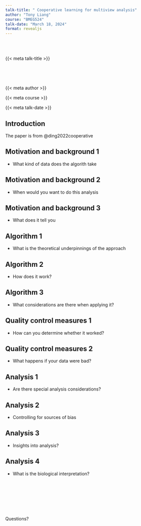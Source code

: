 ```yaml
---
talk-title: " Cooperative learning for multiview analysis"
author: "Tony Liang"
course: "BMEG524"
talk-date: "March 18, 2024"
format: revealjs
---
```


<!--- This looks very ugly TODO: FIX THIS --->

<br>
<br>

::: {.primary .bold .justify-center .f-subheadline .tj .flex}

{{< meta talk-title  >}}

:::

<br>

<br>


::: {.f2 .bold}

{{< meta author >}} 


{{< meta course >}}


{{< meta talk-date >}}

::: 



## Introduction


The paper is from @ding2022cooperative


## Motivation and background 1

::: {.callout-note}
- What kind of data does the algorith take
:::

## Motivation and background 2

::: {.callout-note}
- When would you want to do this analysis
:::

## Motivation and background 3

::: {.callout-note}
- What does it tell you
:::

## Algorithm 1

::: {.callout-note}
- What is the theoretical underpinnings of the approach
:::

## Algorithm 2

::: {.callout-note}
- How does it work?
:::

## Algorithm 3

::: {.callout-note}
- What considerations are there when applying it?
:::

## Quality control measures 1

::: {.callout-note}
- How can you determine whether it worked?
:::

## Quality control measures 2

::: {.callout-note}
- What happens if your data were bad?
:::


## Analysis 1

::: {.callout-note}
- Are there special analysis considerations?
:::

## Analysis 2

::: {.callout-note}
- Controlling for sources of bias
:::

## Analysis 3

::: {.callout-note}
- Insights into analysis?
:::

## Analysis 4

::: {.callout-note}
- What is the biological interpretation?
:::


## {#end}

<br>
<br>

<br>
<br>

::: {.closing}

Questions?

:::



## {#reference}